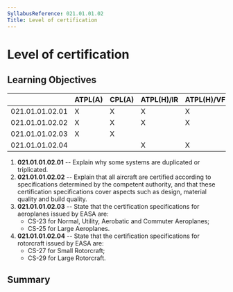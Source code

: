 ```yaml
---
SyllabusReference: 021.01.01.02
Title: Level of certification
---
```


# Level of certification

## Learning Objectives

|                 | ATPL(A) | CPL(A) | ATPL(H)/IR | ATPL(H)/VFR | CPL(H) | IR  | CBIR(A) |
| --------------- | ------- | ------ | ---------- | ----------- | ------ | --- | ------- |
| 021.01.01.02.01 | X       | X      | X          | X           | X      |     |         |
| 021.01.01.02.02 | X       | X      | X          | X           | X      |     |         |
| 021.01.01.02.03 | X       | X      |            |             |        |     |         |
| 021.01.01.02.04 |         |        | X          | X           | X      |     |         |

1.  **021.01.01.02.01** -- Explain why some systems are duplicated or
    triplicated.
2.  **021.01.01.02.02** -- Explain that all aircraft are certified according to
    specifications determined by the competent authority, and that these
    certification specifications cover aspects such as design, material quality
    and build quality.
3.  **021.01.01.02.03** -- State that the certification specifications for
    aeroplanes issued by EASA are:
    - CS-23 for Normal, Utility, Aerobatic and Commuter Aeroplanes;
    - CS-25 for Large Aeroplanes.
4.  **021.01.01.02.04** -- State that the certification specifications for
    rotorcraft issued by EASA are:
    - CS-27 for Small Rotorcraft;
    - CS-29 for Large Rotorcraft.

## Summary
